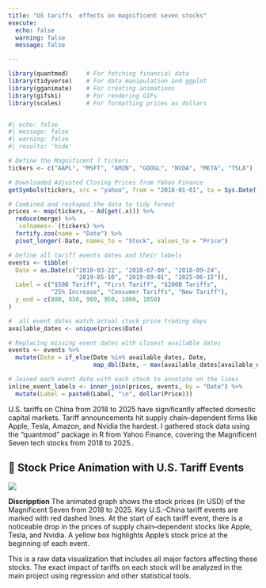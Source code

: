 ```yaml
---
title: "US tariffs  effects on magnificent seven stocks"
execute: 
  echo: false
  warning: false
  message: false

---
```


```r
library(quantmod)     # For fetching financial data
library(tidyverse)    # For data manipulation and ggplot
library(gganimate)    # For creating animations
library(gifski)       # For rendering GIFs
library(scales)       # For formatting prices as dollars



```

```r
#| echo: false
#| message: false
#| warning: false
#| results: 'hide'

# Define the Magnificent 7 tickers
tickers <- c("AAPL", "MSFT", "AMZN", "GOOGL", "NVDA", "META", "TSLA")

# Downloaded Adjusted Closing Prices from Yahoo Finance
getSymbols(tickers, src = "yahoo", from = "2018-01-01", to = Sys.Date())

# Combined and reshaped the data to tidy format 
prices <- map(tickers, ~ Ad(get(.x))) %>%
  reduce(merge) %>%
  `colnames<-`(tickers) %>%
  fortify.zoo(name = "Date") %>%
  pivot_longer(-Date, names_to = "Stock", values_to = "Price")


```

```r
# Define all tariff events dates and their labels
events <- tibble(
  Date = as.Date(c("2018-03-22", "2018-07-06", "2018-09-24",
                   "2019-05-10", "2019-09-01", "2025-06-15")),
  Label = c("$50B Tariff", "First Tariff", "$200B Tariffs",
            "25% Increase", "Consumer Tariffs", "New Tariff"),
  y_end = c(800, 850, 900, 950, 1000, 1050)
)

#  all event dates match actual stock price trading days
available_dates <- unique(prices$Date)

# Replacing missing event dates with closest available dates
events <- events %>%
  mutate(Date = if_else(Date %in% available_dates, Date,
                        map_dbl(Date, ~ max(available_dates[available_dates <= .x])) %>% as.Date(origin = "1970-01-01")))


```

```r
# Joined each event date with each stock to annotate on the lines
inline_event_labels <- inner_join(prices, events, by = "Date") %>%
  mutate(Label = paste0(Label, "\n", dollar(Price)))

```
U.S. tariffs on China from 2018 to 2025 have significantly affected domestic capital markets. Tariff announcements hit supply chain–dependent firms like Apple, Tesla, Amazon, and Nvidia the hardest. I gathered stock data using the "quantmod" package in R from Yahoo Finance, covering the Magnificent Seven tech stocks from 2018 to 2025..



## 🎥 Stock Price Animation with U.S. Tariff Events
![](stocks_tariffs.gif)

**Discripption**
The animated graph shows the stock prices (in USD) of the Magnificent Seven from 2018 to 2025. Key U.S.–China tariff events are marked with red dashed lines. At the start of each tariff event, there is a noticeable drop in the prices of supply chain–dependent stocks like Apple, Tesla, and Nvidia. A yellow box highlights Apple’s stock price at the beginning of each event.

This is a raw data visualization that includes all major factors affecting these stocks. The exact impact of tariffs on each stock will be analyzed in the main project using regression and other statistical tools.












